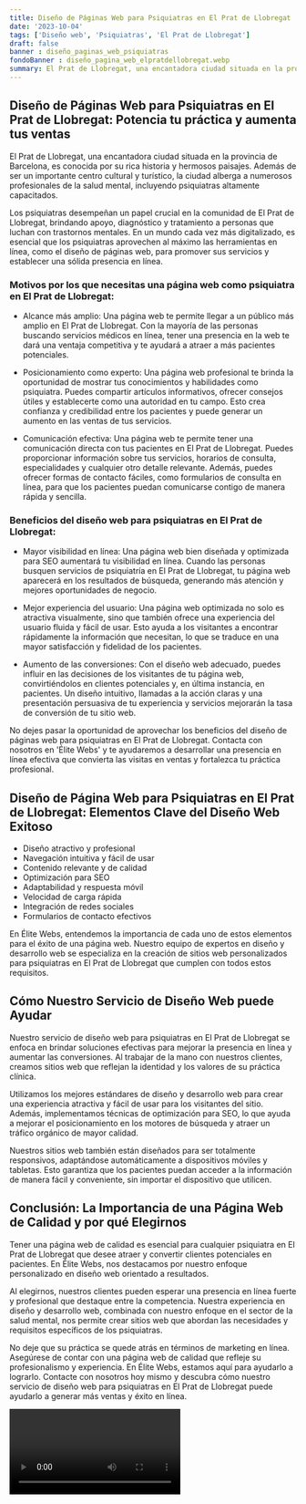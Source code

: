 ```yaml
---
title: Diseño de Páginas Web para Psiquiatras en El Prat de Llobregat
date: '2023-10-04'
tags: ['Diseño web', 'Psiquiatras', 'El Prat de Llobregat']
draft: false
banner : diseño_paginas_web_psiquiatras
fondoBanner : diseño_pagina_web_elpratdellobregat.webp
summary: El Prat de Llobregat, una encantadora ciudad situada en la provincia de Barcelona, es conocida por su rica historia y hermosos paisajes. Además de ser un importante centro cultural y turístico, la ciudad alberga a numerosos profesionales de la salud mental, incluyendo psiquiatras altamente capacitados.
---
```


## Diseño de Páginas Web para Psiquiatras en El Prat de Llobregat: Potencia tu práctica y aumenta tus ventas

El Prat de Llobregat, una encantadora ciudad situada en la provincia de Barcelona, es conocida por su rica historia y hermosos paisajes. Además de ser un importante centro cultural y turístico, la ciudad alberga a numerosos profesionales de la salud mental, incluyendo psiquiatras altamente capacitados.

Los psiquiatras desempeñan un papel crucial en la comunidad de El Prat de Llobregat, brindando apoyo, diagnóstico y tratamiento a personas que luchan con trastornos mentales. En un mundo cada vez más digitalizado, es esencial que los psiquiatras aprovechen al máximo las herramientas en línea, como el diseño de páginas web, para promover sus servicios y establecer una sólida presencia en línea.

### Motivos por los que necesitas una página web como psiquiatra en El Prat de Llobregat:

- Alcance más amplio: Una página web te permite llegar a un público más amplio en El Prat de Llobregat. Con la mayoría de las personas buscando servicios médicos en línea, tener una presencia en la web te dará una ventaja competitiva y te ayudará a atraer a más pacientes potenciales.

- Posicionamiento como experto: Una página web profesional te brinda la oportunidad de mostrar tus conocimientos y habilidades como psiquiatra. Puedes compartir artículos informativos, ofrecer consejos útiles y establecerte como una autoridad en tu campo. Esto crea confianza y credibilidad entre los pacientes y puede generar un aumento en las ventas de tus servicios.

- Comunicación efectiva: Una página web te permite tener una comunicación directa con tus pacientes en El Prat de Llobregat. Puedes proporcionar información sobre tus servicios, horarios de consulta, especialidades y cualquier otro detalle relevante. Además, puedes ofrecer formas de contacto fáciles, como formularios de consulta en línea, para que los pacientes puedan comunicarse contigo de manera rápida y sencilla.

### Beneficios del diseño web para psiquiatras en El Prat de Llobregat:

- Mayor visibilidad en línea: Una página web bien diseñada y optimizada para SEO aumentará tu visibilidad en línea. Cuando las personas busquen servicios de psiquiatría en El Prat de Llobregat, tu página web aparecerá en los resultados de búsqueda, generando más atención y mejores oportunidades de negocio.

- Mejor experiencia del usuario: Una página web optimizada no solo es atractiva visualmente, sino que también ofrece una experiencia del usuario fluida y fácil de usar. Esto ayuda a los visitantes a encontrar rápidamente la información que necesitan, lo que se traduce en una mayor satisfacción y fidelidad de los pacientes.

- Aumento de las conversiones: Con el diseño web adecuado, puedes influir en las decisiones de los visitantes de tu página web, convirtiéndolos en clientes potenciales y, en última instancia, en pacientes. Un diseño intuitivo, llamadas a la acción claras y una presentación persuasiva de tu experiencia y servicios mejorarán la tasa de conversión de tu sitio web.

No dejes pasar la oportunidad de aprovechar los beneficios del diseño de páginas web para psiquiatras en El Prat de Llobregat. Contacta con nosotros en 'Élite Webs' y te ayudaremos a desarrollar una presencia en línea efectiva que convierta las visitas en ventas y fortalezca tu práctica profesional.

<GifSeo />

<Cta />

## Diseño de Página Web para Psiquiatras en El Prat de Llobregat: Elementos Clave del Diseño Web Exitoso

- Diseño atractivo y profesional
- Navegación intuitiva y fácil de usar
- Contenido relevante y de calidad
- Optimización para SEO
- Adaptabilidad y respuesta móvil
- Velocidad de carga rápida
- Integración de redes sociales
- Formularios de contacto efectivos

En Élite Webs, entendemos la importancia de cada uno de estos elementos para el éxito de una página web. Nuestro equipo de expertos en diseño y desarrollo web se especializa en la creación de sitios web personalizados para psiquiatras en El Prat de Llobregat que cumplen con todos estos requisitos.

## Cómo Nuestro Servicio de Diseño Web puede Ayudar

Nuestro servicio de diseño web para psiquiatras en El Prat de Llobregat se enfoca en brindar soluciones efectivas para mejorar la presencia en línea y aumentar las conversiones. Al trabajar de la mano con nuestros clientes, creamos sitios web que reflejan la identidad y los valores de su práctica clínica.

Utilizamos los mejores estándares de diseño y desarrollo web para crear una experiencia atractiva y fácil de usar para los visitantes del sitio. Además, implementamos técnicas de optimización para SEO, lo que ayuda a mejorar el posicionamiento en los motores de búsqueda y atraer un tráfico orgánico de mayor calidad.

Nuestros sitios web también están diseñados para ser totalmente responsivos, adaptándose automáticamente a dispositivos móviles y tabletas. Esto garantiza que los pacientes puedan acceder a la información de manera fácil y conveniente, sin importar el dispositivo que utilicen.

## Conclusión: La Importancia de una Página Web de Calidad y por qué Elegirnos

Tener una página web de calidad es esencial para cualquier psiquiatra en El Prat de Llobregat que desee atraer y convertir clientes potenciales en pacientes. En Élite Webs, nos destacamos por nuestro enfoque personalizado en diseño web orientado a resultados.

Al elegirnos, nuestros clientes pueden esperar una presencia en línea fuerte y profesional que destaque entre la competencia. Nuestra experiencia en diseño y desarrollo web, combinada con nuestro enfoque en el sector de la salud mental, nos permite crear sitios web que abordan las necesidades y requisitos específicos de los psiquiatras.

No deje que su práctica se quede atrás en términos de marketing en línea. Asegúrese de contar con una página web de calidad que refleje su profesionalismo y experiencia. En Élite Webs, estamos aquí para ayudarlo a lograrlo. Contacte con nosotros hoy mismo y descubra cómo nuestro servicio de diseño web para psiquiatras en El Prat de Llobregat puede ayudarlo a generar más ventas y éxito en línea.

<Video />

<CtaBot job='Psiquiatras' city='El Prat de Llobregat'/>

<Gmaps query='El Prat de Llobregat+españa+maps' />